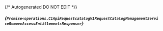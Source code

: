 {/* Autogenerated DO NOT EDIT  */}

##### *{`Promise<operations.C1ApiRequestcatalogV1RequestCatalogManagementServiceRemoveAccessEntitlementsResponse>`}*
<Collapsible defaultOpen openLabel={Labels.showProperties} closeLabel={Labels.hideProperties}>
    <C1ApiRequestcatalogV1RequestCatalogManagementServiceRemoveAccessEntitlementsResponse/>
</Collapsible>


